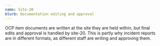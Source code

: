 ```yaml
---
name: Site-20
blurb: Documentation editing and approval
---
```


OCP item documents are written at the site they are held within, but final edits and approval is handled by site-20.
This is partly why incident reports are in different formats, as different staff are writing and approving them.
